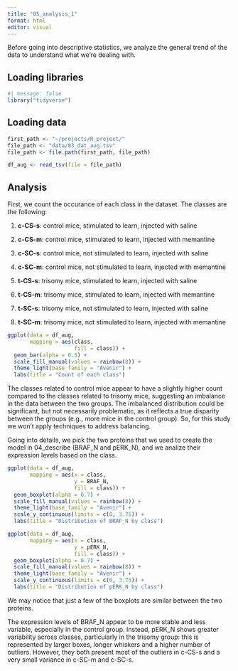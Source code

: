 ```yaml
---
title: "05_analysis_1"
format: html
editor: visual
---
```


Before going into descriptive statistics, we analyze the general trend of the data to understand what we're dealing with.

## Loading libraries

```r
#| message: false
library("tidyverse")
```

## Loading data

```r
first_path <- "~/projects/R_project/"
file_path <- "data/03_dat_aug.tsv" 
file_path <- file.path(first_path, file_path)

df_aug <- read_tsv(file = file_path)
```

## Analysis

First, we count the occurance of each class in the dataset. The classes are the following:

1.  **c-CS-s**: control mice, stimulated to learn, injected with saline

2.  **c-CS-m**: control mice, stimulated to learn, injected with memantine

3.  **c-SC-s**: control mice, not stimulated to learn, injected with saline

4.  **c-SC-m**: control mice, not stimulated to learn, injected with memantine

5.  **t-CS-s**: trisomy mice, stimulated to learn, injected with saline

6.  **t-CS-m**: trisomy mice, stimulated to learn, injected with memantine

7.  **t-SC-s**: trisomy mice, not stimulated to learn, injected with saline

8.  **t-SC-m**: trisomy mice, not stimulated to learn, injected with memantine

```r
ggplot(data = df_aug,
       mapping = aes(class, 
                     fill = class)) +
  geom_bar(alpha = 0.5) +
  scale_fill_manual(values = rainbow(8)) +
  theme_light(base_family = "Avenir") +
  labs(title = "Count of each class")
```

The classes related to control mice appear to have a slightly higher count compared to the classes related to trisomy mice, suggesting an imbalance in the data between the two groups. The imbalanced distribution could be significant, but not necessarily problematic, as it reflects a true disparity between the groups (e.g., more mice in the control group). So, for this study we won't apply techniques to address balancing.

Going into details, we pick the two proteins that we used to create the model in 04_describe (BRAF_N and pERK_N), and we analize their expression levels based on the class.

```r
ggplot(data = df_aug,
       mapping = aes(x = class,
                     y = BRAF_N,
                     fill = class)) +
  geom_boxplot(alpha = 0.7) +
  scale_fill_manual(values = rainbow(8)) +
  theme_light(base_family = "Avenir") +
  scale_y_continuous(limits = c(0, 3.75)) +
  labs(title = "Distribution of BRAF_N by class")

ggplot(data = df_aug,
       mapping = aes(x = class,
                     y = pERK_N,
                     fill = class)) +
  geom_boxplot(alpha = 0.7) +
  scale_fill_manual(values = rainbow(8)) +
  theme_light(base_family = "Avenir") +
  scale_y_continuous(limits = c(0, 3.75)) +
  labs(title = "Distribution of pERK_N by class")
```

We may notice that just a few of the boxplots are similar between the two proteins.

The expression levels of BRAF_N appear to be more stable and less variable, especially in the control group. Instead, pERK_N shows greater variability across classes, particularly in the trisomy group: this is represented by larger boxes, longer whiskers and a higher number of outliers. However, they both present most of the outliers in c-CS-s and a very small variance in c-SC-m and c-SC-s.
